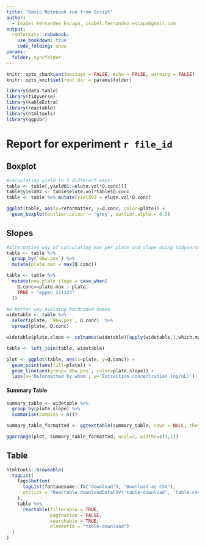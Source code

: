 ```yaml
---
title: "Basic Notebook run from Script"
author:
  - Isabel Fernandez Escapa, isabel.fernandez.escapa@gmail.com
output:
  rmdformats::robobook:
    use_bookdown: true
    code_folding: show
params:
  folder: syncfolder
---
```



```r
knitr::opts_chunk$set(message = FALSE, echo = FALSE, warning = FALSE)
knitr::opts_knit$set(root.dir = params$folder)
```

```r
library(data.table)
library(tidyverse)
library(kableExtra)
library(reactable)
library(htmltools)
library(ggpubr)
```


# Report for experiment `r file_id` {.tabset .tabset-fade .tabset-pills}


## Boxplot 

```r
#calculating yield in 3 different ways:
table <- table[,yield01:=elute.vol*Q.conc][]
table$yield02 <- table$elute.vol*table$Q.conc
table <- table %>% mutate(yield03 = elute.vol*Q.conc)
```

```r
ggplot(table, aes(x=reformatter, y=Q.conc, color=plate)) +
  geom_boxplot(outlier.colour = 'grey', outlier.alpha = 0.5)
```

## Slopes

```r
#alternative way of calculating max per plate and slope using tidyverse:
table <- table %>%
  group_by(`96w.pos`) %>%
  mutate(plate.max = max(Q.conc)) 

table <- table %>%
  mutate(new.plate.slope = case_when(
    Q.conc==plate.max ~ plate,
    TRUE ~ "eppen_221123"
  ))
```

```r
#a better way avoiding hardcoded names
widetable <- table %>% 
  select(plate, `96w.pos`, Q.conc)  %>% 
  spread(plate, Q.conc)

widetable$plate.slope <- colnames(widetable)[apply(widetable,1,which.max)]

table <- left_join(table, widetable)
```

```r
plot <- ggplot(table, aes(x=plate, y=Q.conc)) +
  geom_point(aes(fill=plate)) + 
  geom_line(aes(group=`96w.pos`, color=plate.slope)) +
  labs(x='Reformatted by whom', y='Extraction concentration (ng/uL)')
```

#### Summary Table

```r
summary_table <- widetable %>%
  group_by(plate.slope) %>%
  summarise(samples = n())

summary_table_formatted <- ggtexttable(summary_table, rows = NULL, theme = ttheme("blank"))
```

```r
ggarrange(plot, summary_table_formatted, ncol=2, widths=c(3,1))
```

## Table 

```r
htmltools::browsable(
  tagList(
    tags$button(
      tagList(fontawesome::fa("download"), "Download as CSV"),
      onclick = "Reactable.downloadDataCSV('table-download', 'table.csv')"
    ),
    table %>%
      reactable(filterable = TRUE,
                pagination = FALSE,
                searchable = TRUE,
                elementId = "table-download")
  )
)
```